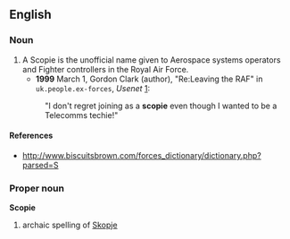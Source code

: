 {{rfv}}
==English==

===Noun===
{{en-noun}}

# A Scopie is the unofficial name given to Aerospace systems operators and Fighter controllers in the Royal Air Force.
#*'''1999''' March 1, Gordon Clark (author), "Re:Leaving the RAF" in <tt>uk.people.ex-forces</tt>, ''Usenet'' [http://groups.google.com/group/uk.people.ex-forces/msg/81bc155dd3ab3c30]:
#:"I don't regret joining as a '''scopie''' even though I wanted to be a Telecomms techie!"

====References====
*http://www.biscuitsbrown.com/forces_dictionary/dictionary.php?parsed=S

===Proper noun===
'''Scopie'''

# archaic spelling of [[Skopje]]